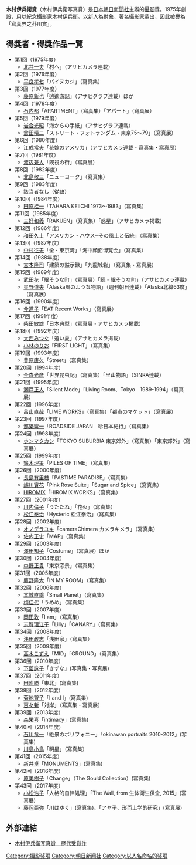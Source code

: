 {{Unreferenced|time=2020-04-22T09:38:46+00:00}}
'''木村伊兵衛賞'''（木村伊兵衛写真賞）是[[日本|日本]][[朝日新聞社|朝日新聞社]]主辦的[[攝影|攝影]]獎。1975年創設，用以紀念[[攝影家|攝影家]][[木村伊兵衛|木村伊兵衛]]。以新人為對象，著名攝影家輩出，因此被譽為「寫真界之芥川賞」。

== 得獎者・得獎作品一覽 ==
* 第1回（1975年度）
** [[北井一夫|北井一夫]]「村へ」（アサヒカメラ連載）
* 第2回（1976年度）
** [[平良孝七|平良孝七]]「パイヌカジ」（寫真集）
* 第3回（1977年度）
** [[藤原新也|藤原新也]]「逍遙游記」（アサヒグラフ連載）ほか
* 第4回（1978年度）
** [[石内都|石内都]]「APARTMENT」（寫真集）「アパート」（寫真展）
* 第5回（1979年度）
** [[岩合光昭|岩合光昭]]「海からの手紙」（アサヒグラフ連載）
** [[倉田精二|倉田精二]]「ストリート・フォトランダム・東京75～79」（寫真展）
* 第6回（1980年度）
** [[江成常夫|江成常夫]]「花嫁のアメリカ」（アサヒカメラ連載・寫真集・寫真展）
* 第7回（1981年度）
** [[渡辺兼人|渡辺兼人]]「既視の街」（寫真展）
* 第8回（1982年度）
** [[北島敬三|北島敬三]]「ニューヨーク」（寫真集）
* 第9回（1983年度）
** 該当者なし（從缺）
* 第10回（1984年度）
** [[田原桂一|田原桂一]]「TAHARA KEIICHI 1973～1983」（寫真集）
* 第11回（1985年度）
** [[三好和義|三好和義]]「RAKUEN」（寫真集）「惑星」（アサヒカメラ掲載）
* 第12回（1986年度）
** [[和田久士|和田久士]]「アメリカン・ハウス─その風土と伝統」（寫真集）
* 第13回（1987年度）
** [[中村征夫|中村征夫]]「全・東京湾」「海中顔面博覧会」（寫真集）
* 第14回（1988年度）
** [[宮本隆司|宮本隆司]]「建築の黙示録」「九龍城砦」（寫真集・寫真展）
* 第15回（1989年度）
** [[武田花|武田花]]「眠そうな町」（寫真展）「続・眠そうな町」（アサヒカメラ連載）
** [[星野道夫|星野道夫]]「Alaska風のような物語」（週刊朝日連載）「Alaska北緯63度」（寫真展）
* 第16回（1990年度）
** [[今道子|今道子]]「EAT Recent Works」（寫真展）
* 第17回（1991年度）
** [[柴田敏雄|柴田敏雄]]「日本典型」（寫真展・アサヒカメラ掲載）
* 第18回（1992年度）
** [[大西みつぐ|大西みつぐ]]「遠い夏」（アサヒカメラ掲載）
** [[小林のりお|小林のりお]]「FIRST LIGHT」（寫真集）
* 第19回（1993年度）
** [[豊原康久|豊原康久]]「Street」（寫真集）
* 第20回（1994年度）
** [[今森光彦|今森光彦]]「世界昆虫記」（寫真集）「里山物語」（SINRA連載）
* 第21回（1995年度）
** [[瀬戸正人|瀬戸正人]]「Silent Mode」「Living Room、Tokyo　1989-1994」（寫真展）
* 第22回（1996年度）
** [[畠山直哉|畠山直哉]]「LIME WORKS」（寫真集）「都市のマケット」（寫真展）
* 第23回（1997年度）
** [[都築響一|都築響一]]「ROADSIDE JAPAN　珍日本紀行」（寫真集）
* 第24回（1998年度）
** [[ホンマタカシ|ホンマタカシ]]「TOKYO SUBURBIA 東京郊外」（寫真集）「東京郊外」（寫真展）
* 第25回（1999年度）
** [[鈴木理策|鈴木理策]]「PILES OF TIME」（寫真集）
* 第26回（2000年度）
** [[長島有里枝|長島有里枝]]「PASTIME PARADISE」（寫真集）
** [[蜷川實花|蜷川實花]]「Pink Rose Suite」「Sugar and Spice」（寫真集）
** [[HIROMIX|HIROMIX]]「HIROMIX WORKS」（寫真集）
* 第27回（2001年度）
** [[川内倫子|川内倫子]]「うたたね」「花火」（寫真集）
** [[松江泰治|松江泰治]]「Hysteric 松江泰治」（寫真集）
* 第28回（2002年度）
** [[オノデラユキ|オノデラユキ]]「cameraChimera カメラキメラ」（寫真集）
** [[佐内正史|佐内正史]]「MAP」（寫真集）
* 第29回（2003年度）
** [[澤田知子|澤田知子]]「Costume」（寫真展）ほか
* 第30回（2004年度）
** [[中野正貴|中野正貴]]「東京窓景」（寫真集）
* 第31回（2005年度）
** [[鷹野隆大|鷹野隆大]]「IN MY ROOM」（寫真集）
* 第32回（2006年度）
** [[本城直季|本城直季]]「Small Planet」（寫真集）
** [[梅佳代|梅佳代]]「うめめ」（寫真集）
* 第33回（2007年度）
** [[岡田敦|岡田敦]]「I am」（寫真集）
** [[志賀理江子|志賀理江子]]「Lilly」「CANARY」（寫真集）
* 第34回（2008年度）
** [[浅田政志|浅田政志]]「浅田家」（寫真集）
* 第35回（2009年度）
** [[高木こずえ|高木こずえ]]「MID」「GROUND」（寫真集）
* 第36回（2010年度）
** [[下薗詠子|下薗詠子]]「きずな」(写真集・写真展)
* 第37回（2011年度）
** [[田附勝|田附勝]]「東北」(寫真集)
* 第38回（2012年度）
** [[菊地智子|菊地智子]]「I and I」(寫真集)
** [[百々新|百々新]]「対岸」（寫真集・寫真展）
* 第39回（2013年度）
** [[森栄喜|森栄喜]]「intimacy」(寫真集)
* 第40回（2014年度）
** [[石川竜一|石川竜一]]「絶景のポリフォニー」「okinawan portraits 2010-2012」(写真集)
** [[川島小鳥|川島小鳥]]「明星」（寫真集）
* 第41回（2015年度）
** [[新井卓|新井卓]]「MONUMENTS」(寫真集)
* 第42回（2016年度）
** [[原美樹子|原美樹子]]「Change」（The Gould Collection）(寫真集)
* 第43回（2017年度）
** [[小松浩子|小松浩子]]「人格的自律処理」「The Wall, from 生体衛生保全, 2015」(寫真展)
** [[藤岡亜弥|藤岡亜弥]]「川はゆく」(寫真集)、「アヤ子、形而上学的研究」(寫真展)

== 外部連結 ==
* [http://publications.asahi.com/camera/kimuraihei_list/index.shtml 木村伊兵衛写真賞　歴代受賞作] {{Wayback|url=http://publications.asahi.com/camera/kimuraihei_list/index.shtml |date=20100612140357 }}

[[Category:摄影奖项|Category:摄影奖项]]
[[Category:朝日新闻社|Category:朝日新闻社]]
[[Category:以人名命名的奖项|Category:以人名命名的奖项]]